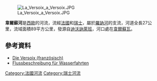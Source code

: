 {{No footnotes|time=2021-01-16T04:07:09+00:00}}
{{Coord|46|16|29.5|N|6|10|15|E|display=title}}
[[Image:La_Versoix_a_Versoix.JPG|right]]

'''韋爾蘇河'''是[[西歐|西歐]]的河流，流經[[法國|法國]]和[[瑞士|瑞士]]，屬於[[羅訥河|羅訥河]]的支流，河道全長27公里，流域面積89平方公里，發源自[[迪沃訥萊班|迪沃訥萊班]]，河口處在[[韋爾蘇瓦|韋爾蘇瓦]]。

==參考資料==
* [http://www.fgsp.ch/Rivieres/Versoix/Fiche/Versoix_2.htm Die Versoix (französisch)] {{Wayback|url=http://www.fgsp.ch/Rivieres/Versoix/Fiche/Versoix_2.htm |date=20210116085553 }}
* [http://www.waterweb.de/w/index.php?title=Versoix Flussbeschreibung für Wasserfahrten] {{Wayback|url=http://www.waterweb.de/w/index.php?title=Versoix |date=20160804130541 }}

{{France-geo-stub}}
{{Switzerland-geo-stub}}
[[Category:法國河流|Category:法國河流]]
[[Category:瑞士河流|Category:瑞士河流]]